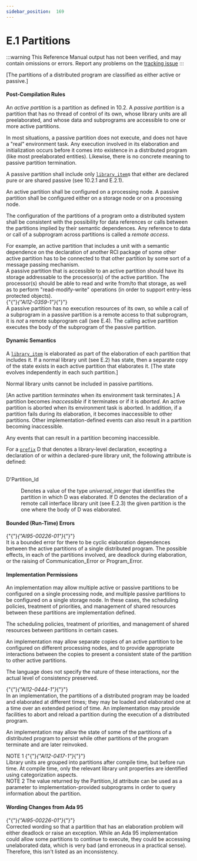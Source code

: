 ---
sidebar_position:  169
---

# E.1 Partitions

:::warning
This Reference Manual output has not been verified,
and may contain omissions or errors.
Report any problems on the [tracking issue](https://github.com/ada-lang-io/ada-lang-io/issues/20)
:::


<p>[The partitions of a distributed program are classified as either active or passive.] <br /></p>


#### Post-Compilation Rules

<p>An <em>active partition</em> is a partition as defined in 10.2. A <em>passive partition</em> is a partition that has no thread of control of its own, whose library units are all preelaborated, and whose data and subprograms are accessible to one or more active partitions. <br /></p>

<Admonition type="aarm" aarm="discussion" title="Discussion: ">
<strong></strong>In most situations, a passive partition does not execute, and does not have a "real" environment task. Any execution involved in its elaboration and initialization occurs before it comes into existence in a distributed program (like most preelaborated entities). Likewise, there is no concrete meaning to passive partition termination. <br /></Admonition>

<p>A passive partition shall include only <code><a href="../AA-10/AA-10.1#S0287">library_item</a></code>s that either are declared pure or are shared passive (see 10.2.1 and E.2.1).<br /></p>

<p>An active partition shall be configured on a processing node. A passive partition shall be configured either on a storage node or on a processing node.<br /></p>

<p>The configuration of the partitions of a program onto a distributed system shall be consistent with the possibility for data references or calls between the partitions implied by their semantic dependences. Any reference to data or call of a subprogram across partitions is called a <em>remote access</em>. <br /></p>

<Admonition type="aarm" aarm="discussion" title="Discussion: ">
<strong></strong>For example, an active partition that includes a unit with a semantic dependence on the declaration of another RCI package of some other active partition has to be connected to that other partition by some sort of a message passing mechanism.<br /></Admonition>

<Admonition type="aarm" aarm="note" title="Note: ">
A passive partition that is accessible to an active partition should have its storage addressable to the processor(s) of the active partition. The processor(s) should be able to read and write from/to that storage, as well as to perform "read-modify-write" operations (in order to support entry-less protected objects).<br /></Admonition>

<Admonition type="aarm" aarm="ramification" title="Ramification: ">
<strong></strong>{"{"}<em>{"AI12-0359-1"}</em>{"}"} <br />A passive partition has no execution resources of its own, so while a call of a subprogram in a passive partition is a remote access to that subprogram, it is <em>not</em> a remote subprogram call (see E.4). The calling active partition executes the body of the subprogram of the passive partition. <br /></Admonition>


#### Dynamic Semantics

<p>A <code><a href="../AA-10/AA-10.1#S0287">library_item</a></code> is elaborated as part of the elaboration of each partition that includes it. If a normal library unit (see E.2) has state, then a separate copy of the state exists in each active partition that elaborates it. [The state evolves independently in each such partition.]<br /></p>

<Admonition type="aarm" aarm="ramification" title="Ramification: ">
<strong></strong>Normal library units cannot be included in passive partitions. <br /></Admonition>

<p>[An active partition <em>terminates</em> when its environment task terminates.] A partition becomes <em>inaccessible</em> if it terminates or if it is <em>aborted</em>. An active partition is aborted when its environment task is aborted. In addition, if a partition fails during its elaboration, it becomes inaccessible to other partitions. Other implementation-defined events can also result in a partition becoming inaccessible. <br /></p>

<Admonition type="aarm" aarm="implementation-defined" title="Implementation defined: ">
<strong></strong>Any events that can result in a partition becoming inaccessible.<br /></Admonition>

<p>For a <code><a href="../AA-4/AA-4.1#S0093">prefix</a></code> D that denotes a library-level declaration, excepting a declaration of or within a declared-pure library unit, the following attribute is defined: <br /></p>

<dt><br/>D'Partition_Id</dt>
<dl>
<dd>Denotes a value of the type <em>universal_integer</em> that identifies the partition in which D was elaborated. If D denotes the declaration of a remote call interface library unit (see E.2.3) the given partition is the one where the body of D was elaborated. <br /></dd>
</dl>

#### Bounded (Run-Time) Errors

<p>{"{"}<em>{"AI95-00226-01"}</em>{"}"} <br />It is a bounded error for there to be cyclic elaboration dependences between the active partitions of a single distributed program. The possible effects, in each of the partitions involved, are deadlock during elaboration, or the raising of Communication_Error or Program_Error. <br /></p>


#### Implementation Permissions

<p>An implementation may allow multiple active or passive partitions to be configured on a single processing node, and multiple passive partitions to be configured on a single storage node. In these cases, the scheduling policies, treatment of priorities, and management of shared resources between these partitions are implementation defined. <br /></p>

<Admonition type="aarm" aarm="implementation-defined" title="Implementation defined: ">
<strong></strong>The scheduling policies, treatment of priorities, and management of shared resources between partitions in certain cases.<br /></Admonition>

<p>An implementation may allow separate copies of an active partition to be configured on different processing nodes, and to provide appropriate interactions between the copies to present a consistent state of the partition to other active partitions. <br /></p>

<Admonition type="aarm" aarm="ramification" title="Ramification: ">
<strong></strong>The language does not specify the nature of these interactions, nor the actual level of consistency preserved. <br /></Admonition>

<p>{"{"}<em>{"AI12-0444-1"}</em>{"}"} <br />In an implementation, the partitions of a distributed program may be loaded and elaborated at different times; they may be loaded and elaborated one at a time over an extended period of time. An implementation may provide facilities to abort and reload a partition during the execution of a distributed program.<br /></p>

<p>An implementation may allow the state of some of the partitions of a distributed program to persist while other partitions of the program terminate and are later reinvoked. <br /></p>

<Admonition type="aarm" aarm="note" title="Note: ">
NOTE 1   {"{"}<em>{"AI12-0417-1"}</em>{"}"} <br />Library units are grouped into partitions after compile time, but before run time. At compile time, only the relevant library unit properties are identified using categorization aspects.<br /></Admonition>

<Admonition type="aarm" aarm="note" title="Note: ">
NOTE 2   The value returned by the Partition_Id attribute can be used as a parameter to implementation-provided subprograms in order to query information about the partition.<br /></Admonition>


#### Wording Changes from Ada 95

<Admonition type="aarm" aarm="note" title="Note: ">
{"{"}<em>{"AI95-00226-01"}</em>{"}"} <br />Corrected wording so that a partition that has an elaboration problem will either deadlock or raise an exception. While an Ada 95 implementation could allow some partitions to continue to execute, they could be accessing unelaborated data, which is very bad (and erroneous in a practical sense). Therefore, this isn't listed as an inconsistency. <br /></Admonition>

